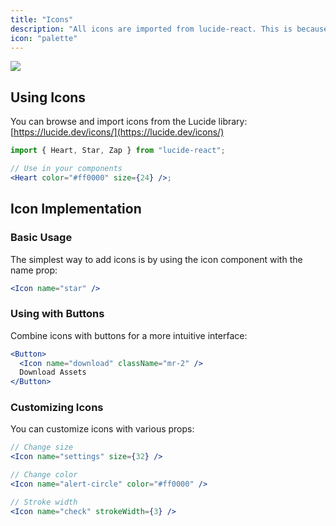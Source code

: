 ```yaml
---
title: "Icons"
description: "All icons are imported from lucide-react. This is because Next.js supports Lucide React icon library and more importantly, it is lighter than react-icons."
icon: "palette"
---
```


<Frame>
  <img style={{ borderRadius: "0.5rem" }} src="/images/essentials/icons.png" />
</Frame>

## Using Icons

You can browse and import icons from the Lucide library: [https://lucide.dev/icons/](https://lucide.dev/icons/)

```jsx
import { Heart, Star, Zap } from "lucide-react";

// Use in your components
<Heart color="#ff0000" size={24} />;
```

## Icon Implementation

### Basic Usage

The simplest way to add icons is by using the icon component with the name prop:

```jsx
<Icon name="star" />
```

### Using with Buttons

Combine icons with buttons for a more intuitive interface:

```jsx
<Button>
  <Icon name="download" className="mr-2" />
  Download Assets
</Button>
```

### Customizing Icons

You can customize icons with various props:

```jsx
// Change size
<Icon name="settings" size={32} />

// Change color
<Icon name="alert-circle" color="#ff0000" />

// Stroke width
<Icon name="check" strokeWidth={3} />
```
